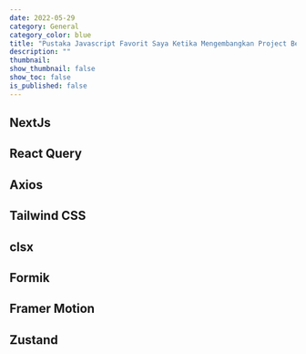 ```yaml
---
date: 2022-05-29
category: General
category_color: blue
title: "Pustaka Javascript Favorit Saya Ketika Mengembangkan Project Berbasis ReactJs"
description: ""
thumbnail: 
show_thumbnail: false
show_toc: false
is_published: false
---
```

## NextJs

## React Query

## Axios

## Tailwind CSS

## clsx

## Formik 

## Framer Motion

## Zustand